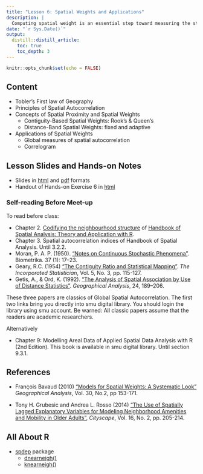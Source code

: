 ```yaml
---
title: "Lesson 6: Spatial Weights and Applications"
description: |
  Computing spatial weight is an essential step toward measuring the strength of the spatial relationships between objects.  In this lesson, the basic concept of spatial weight will be introduced.  This is followed by a discussion of methods to compute spatial weights.
date: "`r Sys.Date()`"
output:
  distill::distill_article:
    toc: true
    toc_depth: 3
---
```


```r
knitr::opts_chunk$set(echo = FALSE)
```

## Content

- Tobler’s First law of Geography
- Principles of Spatial Autocorrelation
- Concepts of Spatial Proximity and Spatial Weights
    - Contiguity-Based Spatial Weights: Rook's & Queen's
    - Distance-Band Spatial Weights: fixed and adaptive
- Applications of Spatial Weights
    - Global measures of spatial autocorrelation
    - Correlogram

## Lesson Slides and Hands-on Notes 

+ Slides in [html](../lesson/Lesson06/Lesson06-Spatial_Weights.html) and [pdf](../lesson/Lesson06/Lesson06-Spatial_Weights.pdf) formats
+ Handout of Hands-on Exercise 6 in [html](../Hands-on_Ex/Hands-on_Ex06/Hands-on_Ex06-SWsA.html)

### Self-reading Before Meet-up

To read before class:

- Chapter 2. [Codifying the neighbourhood structure](https://www.insee.fr/en/statistiques/fichier/3635545/imet131-f-chapitre-2.pdf) of [Handbook of Spatial Analysis: Theory and Application with R](https://www.insee.fr/en/information/3635545).
- Chapter 3. Spatial autocorrelation indices of Handbook of Spatial Analysis. Until 3.2.2.
- Moran, P. A. P. (1950). ["Notes on Continuous Stochastic Phenomena"](https://www-jstor-org.libproxy.smu.edu.sg/stable/2332142?seq=1#metadata_info_tab_contents). Biometrika. 37 (1): 17–23.
- Geary, R.C. (1954) ["The Contiguity Ratio and Statistical Mapping"](https://www-jstor-org.libproxy.smu.edu.sg/stable/2986645?sid=primo&origin=crossref&seq=1#metadata_info_tab_contents). *The Incorporated Statistician*, Vol. 5, No. 3, pp. 115-127. 
- Getis, A., & Ord, K. (1992). ["The Analysis of Spatial Association by Use of Distance Statistics"](https://onlinelibrary.wiley.com/doi/abs/10.1111/j.1538-4632.1992.tb00261.x). *Geographical Analysis*, 24, 189–206.

These three papers are classics of Global Spatial Autocorrelation.  The first two links bring you directly into smu digital library.  You should login the library using smu account.  Be warned: All classic papers assume that the readers are academic researchers.

Alternatively

- Chapter 9: Modelling Areal Data of Applied Spatial Data Analysis with R (2nd Edition).  This book is available in smu digital library.  Until section 9.3.1.

## References

* François Bavaud (2010) ["Models for Spatial Weights: A Systematic Look"](https://onlinelibrary.wiley.com/doi/abs/10.1111/j.1538-4632.1998.tb00394.x) *Geographical Analysis*, Vol. 30, No.2, pp 153-171.

* Tony H. Grubesic and Andrea L. Rosso (2014) ["The Use of Spatially Lagged Explanatory Variables for Modeling Neighborhood Amenities and Mobility in Older Adults"](https://www-jstor-org.libproxy.smu.edu.sg/stable/26326897?sid=primo&seq=1#metadata_info_tab_contents), *Cityscape*, Vol. 16, No. 2, pp. 205-214.

## All About R

- [spdep](https://r-spatial.github.io/spdep/articles/CO69.html) package
    - [dnearneigh()](https://r-spatial.github.io/spdep/reference/dnearneigh.html)
    - [knearneigh()](https://r-spatial.github.io/spdep/reference/knearneigh.html)



